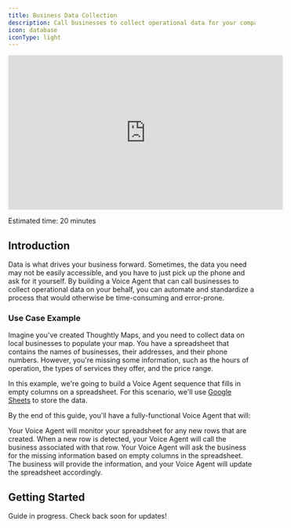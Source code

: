 ```yaml
---
title: Business Data Collection
description: Call businesses to collect operational data for your company
icon: database
iconType: light
---
```


<Frame caption="Building a Data Collection Voice Agent">
    <iframe
        width="560"
        height="315"
        src="https://www.youtube.com/embed/KzHVSHHe8ss"
        title="YouTube video player"
        frameborder="0"
        allow="accelerometer; autoplay; clipboard-write; encrypted-media; gyroscope; picture-in-picture"
        allowfullscreen
        style={{ borderRadius: 10 }}
    ></iframe>
</Frame>

<Icon icon="clock" iconType="light" /> Estimated time: 20 minutes

## Introduction

Data is what drives your business forward. Sometimes, the data you need may not be easily accessible, and you have to just pick up the phone and ask for it yourself. By building a Voice Agent that can call businesses to collect operational data on your behalf, you can automate and standardize a process that would otherwise be time-consuming and error-prone.

### Use Case Example

Imagine you've created Thoughtly Maps, and you need to collect data on local businesses to populate your map. You have a spreadsheet that contains the names of businesses, their addresses, and their phone numbers. However, you're missing some information, such as the hours of operation, the types of services they offer, and the price range.

In this example, we're going to build a Voice Agent sequence that fills in empty columns on a spreadsheet. For this scenario, we'll use [Google Sheets](/integrations/productivity/google-sheets) to store the data.

By the end of this guide, you'll have a fully-functional Voice Agent that will:

<Steps>
	<Step title="Watch for new rows">
		Your Voice Agent will monitor your spreadsheet for any new rows that are created. When a new row is detected, your Voice Agent will call the business associated with that row.
	</Step>
	<Step title="Collect missing information">
		Your Voice Agent will ask the business for the missing information based on empty columns in the spreadsheet. The business will provide the information, and your Voice Agent will update the spreadsheet accordingly.
	</Step>
</Steps>

## Getting Started

<Info>Guide in progress. Check back soon for updates!</Info>
